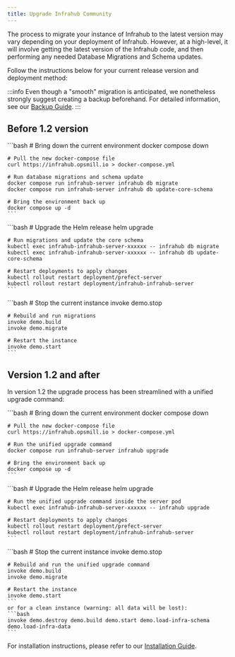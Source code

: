```yaml
---
title: Upgrade Infrahub Community
---
```



The process to migrate your instance of Infrahub to the latest version may vary depending on your deployment of Infrahub.
However, at a high-level, it will involve getting the latest version of the Infrahub code, and then performing any needed Database Migrations and Schema updates.

Follow the instructions below for your current release version and deployment method:

:::info
Even though a "smooth" migration is anticipated, we nonetheless strongly suggest creating a backup beforehand.
For detailed information, see our [Backup Guide](./database-backup).
:::

## Before 1.2 version

<Tabs>
  <TabItem value="docker" label="Docker" default>
    ```bash
    # Bring down the current environment
    docker compose down

    # Pull the new docker-compose file
    curl https://infrahub.opsmill.io > docker-compose.yml

    # Run database migrations and schema update
    docker compose run infrahub-server infrahub db migrate
    docker compose run infrahub-server infrahub db update-core-schema

    # Bring the environment back up
    docker compose up -d
    ```
  </TabItem>
  <TabItem value="helm" label="Helm">
    ```bash
    # Upgrade the Helm release
    helm upgrade

    # Run migrations and update the core schema
    kubectl exec infrahub-infrahub-server-xxxxxx -- infrahub db migrate
    kubectl exec infrahub-infrahub-server-xxxxxx -- infrahub db update-core-schema

    # Restart deployments to apply changes
    kubectl rollout restart deployment/prefect-server
    kubectl rollout restart deployment/infrahub-infrahub-server
    ```
  </TabItem>
  <TabItem value="devdemo" label="Dev/Demo">
    ```bash
    # Stop the current instance
    invoke demo.stop

    # Rebuild and run migrations
    invoke demo.build
    invoke demo.migrate

    # Restart the instance
    invoke demo.start
    ```
  </TabItem>
</Tabs>

## Version 1.2 and after

In version 1.2 the upgrade process has been streamlined with a unified upgrade command:

<Tabs>
  <TabItem value="docker" label="Docker" default>
    ```bash
    # Bring down the current environment
    docker compose down

    # Pull the new docker-compose file
    curl https://infrahub.opsmill.io > docker-compose.yml

    # Run the unified upgrade command
    docker compose run infrahub-server infrahub upgrade

    # Bring the environment back up
    docker compose up -d
    ```
  </TabItem>
  <TabItem value="helm" label="Helm">
    ```bash
    # Upgrade the Helm release
    helm upgrade

    # Run the unified upgrade command inside the server pod
    kubectl exec infrahub-infrahub-server-xxxxxx -- infrahub upgrade

    # Restart deployments to apply changes
    kubectl rollout restart deployment/prefect-server
    kubectl rollout restart deployment/infrahub-infrahub-server
    ```
  </TabItem>
  <TabItem value="devdemo" label="Dev/Demo">
    ```bash
    # Stop the current instance
    invoke demo.stop

    # Rebuild and run the unified upgrade command
    invoke demo.build
    invoke demo.migrate

    # Restart the instance
    invoke demo.start
    ```
    or for a clean instance (warning: all data will be lost):
    ```bash
    invoke demo.destroy demo.build demo.start demo.load-infra-schema demo.load-infra-data
    ```
  </TabItem>
</Tabs>

For installation instructions, please refer to our [Installation Guide](./installation).
